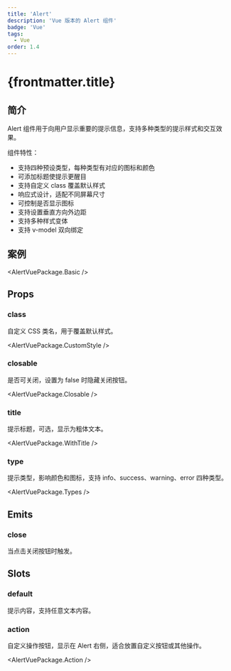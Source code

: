```yaml
---
title: 'Alert'
description: 'Vue 版本的 Alert 组件'
badge: 'Vue'
tags:
  - Vue
order: 1.4
---
```



# {frontmatter.title}

## 简介

Alert 组件用于向用户显示重要的提示信息，支持多种类型的提示样式和交互效果。

组件特性：

- 支持四种预设类型，每种类型有对应的图标和颜色
- 可添加标题使提示更醒目
- 支持自定义 class 覆盖默认样式
- 响应式设计，适配不同屏幕尺寸
- 可控制是否显示图标
- 支持设置垂直方向外边距
- 支持多种样式变体
- 支持 v-model 双向绑定

## 案例

<AlertVuePackage.Basic />

## Props

### class

自定义 CSS 类名，用于覆盖默认样式。

<AlertVuePackage.CustomStyle />

### closable

是否可关闭，设置为 false 时隐藏关闭按钮。

<AlertVuePackage.Closable />

### title

提示标题，可选，显示为粗体文本。

<AlertVuePackage.WithTitle />

### type

提示类型，影响颜色和图标，支持 info、success、warning、error 四种类型。

<AlertVuePackage.Types />

## Emits

### close

当点击关闭按钮时触发。

## Slots

### default

提示内容，支持任意文本内容。

### action

自定义操作按钮，显示在 Alert 右侧，适合放置自定义按钮或其他操作。

<AlertVuePackage.Action />
